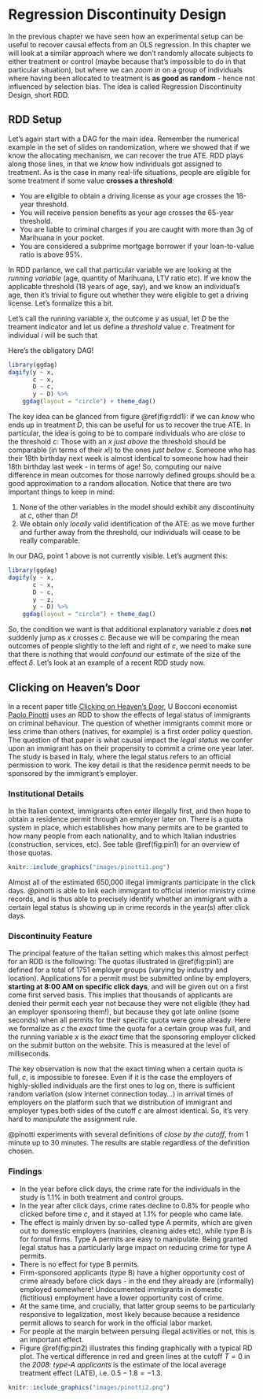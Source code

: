 # Regression Discontinuity Design {#RDD}

In the previous chapter we have seen how an experimental setup can be useful to recover causal effects from an OLS regression. In this chapter we will look at a similar approach where we don't randomly allocate subjects to either treatment or control (maybe because that's impossible to do in that particular situation), but where we can *zoom in* on a group of individuals where having been allocated to treatment is **as good as random** - hence not influenced by selection bias. The idea is called Regression Discontinuity Design, short RDD.

## RDD Setup

Let's again start with a DAG for the main idea. Remember the numerical example in the set of slides on randomization, where we showed that if we know the allocating mechanism, we can recover the true ATE. RDD plays along those lines, in that we *know* how individuals got assigned to treatment. As is the case in many real-life situations, people are eligible for some treatment if some value **crosses a threshold**:

* You are eligible to obtain a driving license as your age crosses the 18-year threshold.
* You will receive pension benefits as your age crosses the 65-year threshold.
* You are liable to criminal charges if you are caught with more than 3g of Marihuana in your pocket.
* You are considered a subprime mortgage borrower if your loan-to-value ratio is above 95%.

In RDD parlance, we call that particular variable we are looking at the *running variable* (age, quantity of Marihuana, LTV ratio etc). If we know the applicable threshold (18 years of age, say), and we know an individual's age, then it's trivial to figure out whether they were eligible to get a driving license. Let's formalize this a bit.

Let's call the running variable $x$, the outcome $y$ as usual, let $D$ be the treament indicator and let us define a *threshold* value $c$. Treatment for individual $i$ will be such that

\begin{equation*}
D_i = \begin{cases}\begin{array}{c}1\text{ if }x_i > c \\
                  0\text{ if }x_i \leq c. \end{array}
                  \end{cases}
\end{equation*}

Here's the obligatory DAG!

```r
library(ggdag)
dagify(y ~ x,
       c ~ x,
       D ~ c,
       y ~ D) %>% 
    ggdag(layout = "circle") + theme_dag()
```

The key idea can be glanced from figure \@ref(fig:rdd1): if we can *know* who ends up in treatment $D$, this can be useful for us to recover the true ATE. In particular, the idea is going to be to compare individuals who are *close* to the threshold $c$: Those with an $x$ *just above* the threshold should be comparable (in terms of their $x$!) to the ones *just below* $c$. Someone who has their 18th birthday next week is almost identical to someone how had their 18th birthday last week - in terms of age! So, computing our naive difference in mean outcomes for those narrowly defined groups should be a good approximation to a random allocation. Notice that there are two important things to keep in mind:

1. None of the other variables in the model should exhibit any discontinuity at $c$, other than $D$!
2. We obtain only *locally* valid identification of the ATE: as we move further and further away from the threshold, our individuals will cease to be really comparable.

In our DAG, point 1 above is not currently visible. Let's augment this:

```r
library(ggdag)
dagify(y ~ x,
       c ~ x,
       D ~ c,
       y ~ z,
       y ~ D) %>% 
    ggdag(layout = "circle") + theme_dag()
```

So, the condition we want is that additional explanatory variable $z$ does **not** suddenly jump as $x$ crosses $c$. Because we will be comparing the mean outcomes of people slightly to the left and right of $c$, we need to make sure that there is nothing that would *confound* our estimate of the size of the effect $\delta$. Let's look at an example of a recent RDD study now.

## Clicking on Heaven's Door

In a recent paper title [Clicking on Heaven's Door](https://www.aeaweb.org/articles?id=10.1257/aer.20150355), U Bocconi economist [Paolo Pinotti](https://sites.google.com/view/paolo-pinotti/home) uses an RDD to show the effects of legal status of immigrants on criminal behaviour. The question of whether immigrants commit more or less crime than others (natives, for example) is a first order policy question. The question of that paper is what causal impact the *legal status* we confer upon an immigrant has on their propensity to commit a crime one year later. The study is based in Italy, where the legal status refers to an official permission to work. The key detail is that the residence permit needs to be sponsored by the immigrant's employer.

### Institutional Details

In the Italian context, immigrants often enter illegally first, and then hope to obtain a residence permit through an employer later on. There is a quota system in place, which establishes how many permits are to be granted to how many people from each nationality, and to which Italian industries (construction, services, etc). See table \@ref(fig:pin1) for an overview of those quotas.

```r
knitr::include_graphics("images/pinotti1.png")
```

<!-- There are type A and type B permits. Type A permits are mainly used by families and individuals to obtain permits for domestic employment, but those are open to fraudulent behaviour - i.e. it's easy to get a friend with a permit to say that they would be ones employer. Type B permits are for actual firms. -->
Almost all of the estimated 650,000 illegal immigrants participate in the click days. @pinotti is able to link each immigrant to official interior ministry crime records, and is thus able to precisely identify whether an immigrant with a certain legal status is showing up in crime records in the year(s) after click days.

### Discontinuity Feature

The principal feature of the Italian setting which makes this almost perfect for an RDD is the following: The quotas illustrated in \@ref(fig:pin1) are defined for a total of 1751 employer groups (varying by industry and location). Applications for a permit must be submitted online by employers, **starting at 8:00 AM on specific click days**, and will be given out on a first come first served basis. This implies that thousands of applicants are denied their permit each year not because they were not eligible (they had an employer sponsoring them!), but because they got late online (some seconds) when all permits for their specific quota were gone already. Here we formalize as $c$ the *exact* time the quota for a certain group was full, and the running variable $x$ is the *exact* time that the sponsoring employer clicked on the *submit* button on the website. This is measured at the level of milliseconds.

The key observation is now that the exact timing when a certain quota is full, $c$, is impossible to foresee. Even if it is the case the employers of highly-skilled individuals are the first ones to log on, there is sufficient random variation (slow internet connection today...) in arrival times of employers on the platform such that we distribution of immigrant and employer types both sides of the cutoff $c$ are almost identical. So, it's very hard to *manipulate* the assignment rule. 

@pinotti experiments with several definitions of *close by the cutoff*, from 1 minute up to 30 minutes. The results are stable regardless of the definition chosen.

### Findings

* In the year before click days, the crime rate for the individuals in the study is 1.1% in both treatment and control groups. 
* In the year after click days, crime rates decline to 0.8% for people who clicked before time $c$, and it stayed at 1.1% for people who came late.
* The effect is mainly driven by so-called type A permits, which are given out to domestic employers (nannies, cleaning aides etc), while type B is for formal firms. Type A permits are easy to manipulate. Being granted legal status has a particularly large impact on reducing crime for type A permits. 
* There is no effect for type B permits.
* Firm-sponsored applicants (type B) have a higher opportunity cost of crime already before click days - in the end they already are (informally) employed somewhere! Undocumented immigrants in domestic (fictitious) employment have a lower opportunity cost of crime.
* At the same time, and crucially, that latter group seems to be particularly responsive to legalization, most likely because because a residence permit allows to search for work in the official labor market. 
* For people at the margin between persuing illegal activities or not, this is an important effect.
* Figure \@ref(fig:pin2) illustrates this finding graphically with a typical RD plot. The vertical difference in red and green lines at the cutoff $T=0$ in the *2008: type-A applicants* is the estimate of the local average treatment effect (LATE), i.e. $0.5 - 1.8 = -1.3$.  

```r
knitr::include_graphics("images/pinotti2.png")
```
